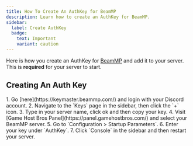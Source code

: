 ```yaml
---
title: How To Create An AuthKey for BeamMP
description: Learn how to create an AuthKey for BeamMP.
sidebar:
  label: Create AuthKey
  badge:
    text: Important
    variant: caution
---
```


Here is how you create an AuthKey for [BeamMP](https://www.gamehostbros.com/beammp-server-hosting/) and add it to your server. This is **required** for your server to start.

## Creating An Auth Key

<Steps>
1. Go [here](https://keymaster.beammp.com/) and login with your Discord account.
2. Navigate to the `Keys` page in the sidebar, then click the `+` icon.
3. Type in your server name, click ok and then copy your key.
4. Visit [Game Host Bros Panel](https://panel.gamehostbros.com/) and select your BeamMP server.
5. Go to `Configuration > Startup Parameters`.
6. Enter your key under `AuthKey`. 
7. Click `Console` in the sidebar and then restart your server.
</Steps>